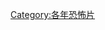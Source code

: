 {{Year by category
|m=2
|c=0
|d=0
|y=4
|cat=恐怖片
|sortkey=恐怖
|parent=2004年電影作品
|subcat=2000年代恐怖片
}}

[[Category:各年恐怖片|Category:各年恐怖片]]